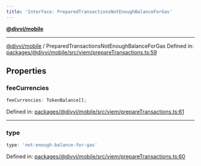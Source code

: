 ```yaml
---
title: 'Interface: PreparedTransactionsNotEnoughBalanceForGas'
---
```

[**@divvi/mobile**](../README)

---

[@divvi/mobile](../README) / PreparedTransactionsNotEnoughBalanceForGas
Defined in: [packages/@divvi/mobile/src/viem/prepareTransactions.ts:59](https://github.com/divvi-xyz/divvi-mobile/blob/main/packages/@divvi/mobile/src/viem/prepareTransactions.ts#L59)

## Properties

### feeCurrencies

```ts
feeCurrencies: TokenBalance[];
```

Defined in: [packages/@divvi/mobile/src/viem/prepareTransactions.ts:61](https://github.com/divvi-xyz/divvi-mobile/blob/main/packages/@divvi/mobile/src/viem/prepareTransactions.ts#L61)

---

### type

```ts
type: 'not-enough-balance-for-gas'
```

Defined in: [packages/@divvi/mobile/src/viem/prepareTransactions.ts:60](https://github.com/divvi-xyz/divvi-mobile/blob/main/packages/@divvi/mobile/src/viem/prepareTransactions.ts#L60)



<EditPage editUrl="https://github.com/divvi-xyz/divvi-mobile/edit/main/docs/reference/interfaces/PreparedTransactionsNotEnoughBalanceForGas.md" lastModified="2025-07-11T16:14:43.000Z" />